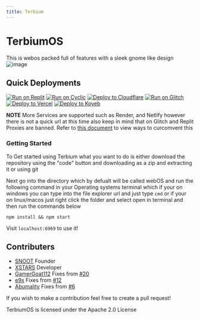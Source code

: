 ```yaml
---
title: Terbium
---
```


# TerbiumOS
This is webos packed full of features with a sleek gnome like design
![image](https://github.com/TerbiumOS/webOS/blob/main/Terbium.png?raw=true)

## Quick Deployments

[![Run on Replit](https://raw.githubusercontent.com/BinBashBanana/deploy-buttons/master/buttons/remade/replit.svg)](https://replit.com/github/TerbiumOS/webOS)
[![Run on Cyclic](https://raw.githubusercontent.com/BinBashBanana/deploy-buttons/master/buttons/official/cyclic.svg)](https://app.cyclic.sh/api/app/deploy/TerbiumOS/webOS)
[![Deploy to Cloudflare](https://raw.githubusercontent.com/z1g-project/terbium/main/static/resources/cflogo.png)](https://github.com/z1g-project/Terbium/wiki/Deploy-to-Cloudflare-Pages)
[![Run on Glitch](https://raw.githubusercontent.com/BinBashBanana/deploy-buttons/master/buttons/official/glitch.svg)](https://glitch.com/edit/#!/import/github/TerbiumOS/webOS)
[![Deploy to Vercel](https://binbashbanana.github.io/deploy-buttons/buttons/remade/vercel.svg)](https://vercel.com/new/clone?repository-url=https://github.com/TerbiumOS/webOS)
[![Deploy to Koyeb](https://binbashbanana.github.io/deploy-buttons/buttons/remade/koyeb.svg)](https://app.koyeb.com/deploy?type=git&repository=github.com/TerbiumOS/webOS&branch=main&name=deploy-buttons)


**NOTE** More Services are supported such as Render, and Netlify however there is not a quick url at this time also keep in mind that on Glitch and Replit Proxies are banned. Refer to [this document](guides/deployment-restirctions) to view ways to curcomvent this

### Getting Started

To Get started using Terbium what you want to do is either download the repository using the "code" button and downloading as a zip and extracting it or using git

Next go into the directory which by defualt will be called webOS and run the following command in your Operating systems terminal which if your on windows you can type into the file explorer url and just type `cmd` or if your on linux/macos just right click the folder and select open in terminal and then run the commands below

```
npm install && npm start
```

Visit `localhost:6969` to use it!

## Contributers

- [SNOOT](https://github.com/NovaAppsInc) Founder
- [XSTARS](https://github.com/Notplayingallday383) Developer
- [GamerGoat112](https://github.com/GamerGoat112) Fixes from [#20](https://github.com/TerbiumOS/webOS/pull/20)
- [e9x](https://github.com/e9x) Fixes from [#12](https://github.com/TerbiumOS/webOS/pull/12)
- [Abumality](https://github.com/Abnumality) Fixes from [#6](https://github.com/TerbiumOS/webOS/pull/6)

If you wish to make a contribution feel free to create a pull request!

TerbiumOS is licensed under the Apache 2.0 License
